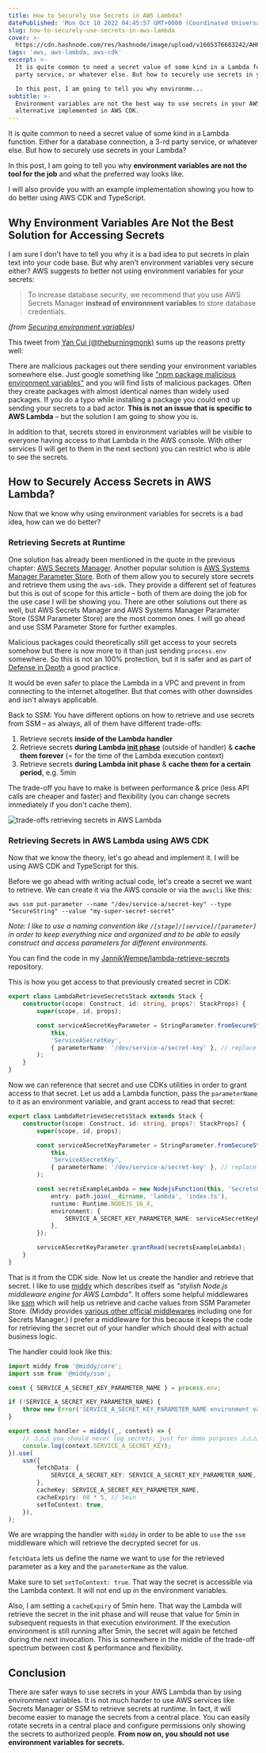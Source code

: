 ```yaml
---
title: How to Securely Use Secrets in AWS Lambda?
datePublished: 'Mon Oct 10 2022 04:45:57 GMT+0000 (Coordinated Universal Time)'
slug: how-to-securely-use-secrets-in-aws-lambda
cover: >-
  https://cdn.hashnode.com/res/hashnode/image/upload/v1665376683242/AHPE0VPzz.png
tags: 'aws, aws-lambda, aws-cdk'
excerpt: >-
  It is quite common to need a secret value of some kind in a Lambda function. Either for a database connection, a 3-rd
  party service, or whatever else. But how to securely use secrets in your Lambda?

  In this post, I am going to tell you why environme...
subtitle: >-
  Environment variables are not the best way to use secrets in your AWS Lambda. I will tell you why and show you an
  alternative implemented in AWS CDK.
---
```



It is quite common to need a secret value of some kind in a Lambda function. Either for a database connection, a 3-rd
party service, or whatever else. But how to securely use secrets in your Lambda?

In this post, I am going to tell you why **environment variables are not the tool for the job** and what the preferred
way looks like.

I will also provide you with an example implementation showing you how to do better using AWS CDK and TypeScript.

## Why Environment Variables Are Not the Best Solution for Accessing Secrets

I am sure I don't have to tell you why it is a bad idea to put secrets in plain text into your code base. But why aren't
environment variables very secure either? AWS suggests to better not using environment variables for your secrets:

> To increase database security, we recommend that you use AWS Secrets Manager **instead of environment variables** to
> store database credentials.

_(from
[Securing environment variables](https://docs.aws.amazon.com/lambda/latest/dg/configuration-envvars.html#configuration-envvars-encryption))_

This tweet from [Yan Cui (@theburningmonk)](https://twitter.com/theburningmonk) sums up the reasons pretty well:

<Tweet id="https://x.com/theburningmonk/status/1400023348998987783" />

There are malicious packages out there sending your environment variables somewhere else. Just google something like
["npm package malicious environment variables"](https://www.google.com/search?q=npm+package+malicious+environment+variables&oq=npm+package+malicious+environment+variables)
and you will find lists of malicious packages. Often they create packages with almost identical names than widely used
packages. If you do a typo while installing a package you could end up sending your secrets to a bad actor. **This is
not an issue that is specific to AWS Lambda** – but the solution I am going to show you is.

In addition to that, secrets stored in environment variables will be visible to everyone having access to that Lambda in
the AWS console. With other services (I will get to them in the next section) you can restrict who is able to see the
secrets.

## How to Securely Access Secrets in AWS Lambda?

Now that we know why using environment variables for secrets is a bad idea, how can we do better?

### Retrieving Secrets at Runtime

One solution has already been mentioned in the quote in the previous chapter:
[AWS Secrets Manager](https://aws.amazon.com/secrets-manager/). Another popular solution is
[AWS Systems Manager Parameter Store](https://docs.aws.amazon.com/systems-manager/latest/userguide/systems-manager-parameter-store.html).
Both of them allow you to securely store secrets and retrieve them using the `aws-sdk`. They provide a different set of
features but this is out of scope for this article – both of them are doing the job for the use case I will be showing
you. There are other solutions out there as well, but AWS Secrets Manager and AWS Systems Manager Parameter Store (SSM
Parameter Store) are the most common ones. I will go ahead and use SSM Parameter Store for further examples.

Malicious packages could theoretically still get access to your secrets somehow but there is now more to it than just
sending `process.env` somewhere. So this is not an 100% protection, but it is safer and as part of
[Defense in Depth](<https://en.wikipedia.org/wiki/Defense_in_depth_(computing)>) a good practice.

It would be even safer to place the Lambda in a VPC and prevent in from connecting to the internet altogether. But that
comes with other downsides and isn't always applicable.

Back to SSM: You have different options on how to retrieve and use secrets from SSM – as always, all of them have
different trade-offs:

1. Retrieve secrets **inside of the Lambda handler**
2. Retrieve secrets **during Lambda
   [init phase](https://docs.aws.amazon.com/lambda/latest/dg/lambda-runtime-environment.html#runtimes-lifecycle-ib)**
   (outside of handler) & **cache them forever** (= for the time of the Lambda execution context)
3. Retrieve secrets **during Lambda init phase** & **cache them for a certain period**, e.g. 5min

The trade-off you have to make is between performance & price (less API calls are cheaper and faster) and flexibility
(you can change secrets immediately if you don't cache them).

![trade-offs retrieving secrets in AWS Lambda](https://cdn.hashnode.com/res/hashnode/image/upload/v1665309133473/cjlAEXfps.jpg)

### Retrieving Secrets in AWS Lambda using AWS CDK

Now that we know the theory, let's go ahead and implement it. I will be using AWS CDK and TypeScript for this.

Before we go ahead with writing actual code, let's create a secret we want to retrieve. We can create it via the AWS
console or via the `awscli` like this:

`aws ssm put-parameter --name "/dev/service-a/secret-key" --type "SecureString" --value "my-super-secret-secret"`

_Note: I like to use a naming convention like `/[stage]/[service]/[parameter]` in order to keep everything nice and
organized and to be able to easily construct and access parameters for different environments._

You can find the code in my
[JannikWempe/lambda-retrieve-secrets](https://github.com/JannikWempe/lambda-retrieve-secrets) repository.

This is how you get access to that previously created secret in CDK:

```typescript
export class LambdaRetrieveSecretsStack extends Stack {
	constructor(scope: Construct, id: string, props?: StackProps) {
		super(scope, id, props);

		const serviceASecretKeyParameter = StringParameter.fromSecureStringParameterAttributes(
			this,
			'ServiceASecretKey',
			{ parameterName: '/dev/service-a/secret-key' }, // replace with your parameter name
		);
	}
}
```

Now we can reference that secret and use CDKs utilities in order to grant access to that secret. Let us add a Lambda
function, pass the `parameterName` to it as an environment variable, and grant access to read that secret:

```typescript
export class LambdaRetrieveSecretsStack extends Stack {
	constructor(scope: Construct, id: string, props?: StackProps) {
		super(scope, id, props);

		const serviceASecretKeyParameter = StringParameter.fromSecureStringParameterAttributes(
			this,
			'ServiceASecretKey',
			{ parameterName: '/dev/service-a/secret-key' }, // replace with your parameter name
		);

		const secretsExampleLambda = new NodejsFunction(this, 'SecretsExampleLambda', {
			entry: path.join(__dirname, 'lambda', 'index.ts'),
			runtime: Runtime.NODEJS_16_X,
			environment: {
				SERVICE_A_SECRET_KEY_PARAMETER_NAME: serviceASecretKeyParameter.parameterName,
			},
		});

		serviceASecretKeyParameter.grantRead(secretsExampleLambda);
	}
}
```

That is it from the CDK side. Now let us create the handler and retrieve that secret. I like to use
[middy](https://middy.js.org/) which describes itself as _"stylish Node.js middleware engine for AWS Lambda"_. It offers
some helpful middlewares like [ssm](https://middy.js.org/docs/middlewares/ssm) which will help us retrieve and cache
values from SSM Parameter Store. (Middy provides
[various other official middlewares](https://middy.js.org/docs/middlewares/intro) including one for Secrets Manager.) I
prefer a middleware for this because it keeps the code for retrieving the secret out of your handler which should deal
with actual business logic.

The handler could look like this:

```typescript
import middy from '@middy/core';
import ssm from '@middy/ssm';

const { SERVICE_A_SECRET_KEY_PARAMETER_NAME } = process.env;

if (!SERVICE_A_SECRET_KEY_PARAMETER_NAME) {
	throw new Error('SERVICE_A_SECRET_KEY_PARAMETER_NAME environment variable is not set');
}

export const handler = middy((_, context) => {
	// ⚠️⚠️⚠️ you should never log secrets; just for demo purposes ⚠️⚠️⚠️
	console.log(context.SERVICE_A_SECRET_KEY);
}).use(
	ssm({
		fetchData: {
			SERVICE_A_SECRET_KEY: SERVICE_A_SECRET_KEY_PARAMETER_NAME,
		},
		cacheKey: SERVICE_A_SECRET_KEY_PARAMETER_NAME,
		cacheExpiry: 60 * 5, // 5min
		setToContext: true,
	}),
);
```

We are wrapping the handler with `middy` in order to be able to `use` the `ssm` middleware which will retrieve the
decrypted secret for us.

`fetchData` lets us define the name we want to use for the retrieved parameter as a key and the `parameterName` as the
value.

Make sure to set `setToContext: true`. That way the secret is accessible via the Lambda context. It will not end up in
the environment variables.

Also, I am setting a `cacheExpiry` of 5min here. That way the Lambda will retrieve the secret in the init phase and will
reuse that value for 5min in subsequent requests in that execution environment. If the execution environment is still
running after 5min, the secret will again be fetched during the next invocation. This is somewhere in the middle of the
trade-off spectrum between cost & performance and flexibility.

## Conclusion

There are safer ways to use secrets in your AWS Lambda than by using environment variables. It is not much harder to use
AWS services like Secrets Manager or SSM to retrieve secrets at runtime. In fact, it will become easier to manage the
secrets from a central place. You can easily rotate secrets in a central place and configure permissions only showing
the secrets to authorized people. **From now on, you should not use environment variables for secrets.**
